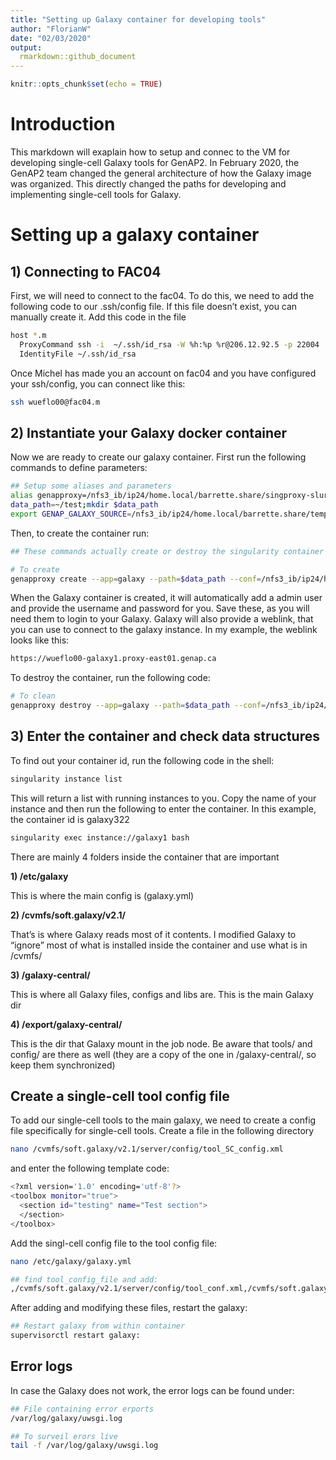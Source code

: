 ```yaml
---
title: "Setting up Galaxy container for developing tools"
author: "FlorianW"
date: "02/03/2020"
output: 
  rmarkdown::github_document
---
```


```r
knitr::opts_chunk$set(echo = TRUE)
```

# Introduction

This markdown will exaplain how to setup and connec to the VM for developing single-cell Galaxy tools for GenAP2. In February 2020, the GenAP2 team changed the general architecture of how the Galaxy image was organized. This directly changed the paths for developing and implementing single-cell tools for Galaxy.

# Setting up a galaxy container

## 1) Connecting to FAC04

First, we will need to connect to the fac04. To do this, we need to add the following code to our .ssh/config file. If this file doesn't exist, you can manually create it. Add this code in the file

```bash
host *.m
  ProxyCommand ssh -i  ~/.ssh/id_rsa -W %h:%p %r@206.12.92.5 -p 22004
  IdentityFile ~/.ssh/id_rsa
```


Once Michel has made you an account on fac04 and you have configured your ssh/config, you can connect like this:

```bash
ssh wueflo00@fac04.m
```

## 2) Instantiate your Galaxy docker container

Now we are ready to create our galaxy container. First run the following commands to define parameters:

```bash
## Setup some aliases and parameters
alias genapproxy=/nfs3_ib/ip24/home.local/barrette.share/singproxy-slurm/singproxy
data_path=~/test;mkdir $data_path
export GENAP_GALAXY_SOURCE=/nfs3_ib/ip24/home.local/barrette.share/template-singproxy/galaxy2;export PG_VERSION=11
```

Then, to create the container run:

```bash
## These commands actually create or destroy the singularity container

# To create
genapproxy create --app=galaxy --path=$data_path --conf=/nfs3_ib/ip24/home.local/barrette.share/singproxy/conf/jonathan_tool_mike.conf
```

When the Galaxy container is created, it will automatically add a admin user and provide the username and password for you. Save these, as you will need them to login to your Galaxy. Galaxy will also provide a weblink, that you can use to connect to the galaxy instance. In my example, the weblink looks like this:

```bash
https://wueflo00-galaxy1.proxy-east01.genap.ca
```


To destroy the container, run the following code:

```bash
# To clean
genapproxy destroy --app=galaxy --path=$data_path --conf=/nfs3_ib/ip24/home.local/barrette.share/singproxy/conf/jonathan_tool_mike.conf
```

## 3) Enter the container and check data structures

To find out your container id, run the following code in the shell:

```bash
singularity instance list
```

This will return a list with running instances to you. Copy the name of your instance and then run the following to enter the container. In this example, the container id is galaxy322

```bash
singularity exec instance://galaxy1 bash
```

There are mainly 4 folders inside the container that are important

**1) /etc/galaxy**

This is where the main config is (galaxy.yml)

**2) /cvmfs/soft.galaxy/v2.1/**

That's is where Galaxy reads most of it contents. I modified Galaxy to "ignore" most of what is installed inside the container and use what is in /cvmfs/

**3) /galaxy-central/**

This is where all Galaxy files, configs and libs are. This is the main Galaxy dir

**4) /export/galaxy-central/**

This is the dir that Galaxy mount in the job node. Be aware that tools/ and config/ are there as well (they are a copy of the one in /galaxy-central/, so keep them synchronized)


## Create a single-cell tool config file


To add our single-cell tools to the main galaxy, we need to create a config file specifically for single-cell tools. Create a file in the following directory

```bash
nano /cvmfs/soft.galaxy/v2.1/server/config/tool_SC_config.xml
```

and enter the following template code:

```bash
<?xml version='1.0' encoding='utf-8'?>
<toolbox monitor="true">
  <section id="testing" name="Test section">
  </section>
</toolbox>

```

Add the singl-cell config file to the tool config file:

```bash
nano /etc/galaxy/galaxy.yml

## find tool_config_file and add:
,/cvmfs/soft.galaxy/v2.1/server/config/tool_conf.xml,/cvmfs/soft.galaxy/v2.1/server/config/tool_SC_config.xml
```


After adding and modifying these files, restart the galaxy:

```bash
## Restart galaxy from within container
supervisorctl restart galaxy:
```


## Error logs

In case the Galaxy does not work, the error logs can be found under:

```bash
## File containing error erports
/var/log/galaxy/uwsgi.log

## To surveil erors live
tail -f /var/log/galaxy/uwsgi.log
```

